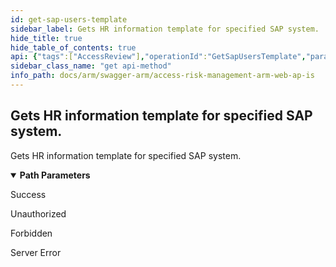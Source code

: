 ```yaml
---
id: get-sap-users-template
sidebar_label: Gets HR information template for specified SAP system.
hide_title: true
hide_table_of_contents: true
api: {"tags":["AccessReview"],"operationId":"GetSapUsersTemplate","parameters":[{"name":"sapSystemId","in":"path","description":"Identifier of SAP system.","required":true,"schema":{"type":"integer","format":"int32"}}],"responses":{"200":{"description":"Success"},"401":{"description":"Unauthorized"},"403":{"description":"Forbidden"},"500":{"description":"Server Error"}},"description":"Gets HR information template for specified SAP system.","method":"get","path":"/api/accessReview/users/template/{sapSystemId}","info":{"version":"v1","title":"Access Risk Management ARM Web APIs"},"postman":{"name":"Gets HR information template for specified SAP system.","description":{"type":"text/plain"},"url":{"path":["api","accessReview","users","template",":sapSystemId"],"host":["{{baseUrl}}"],"query":[],"variable":[{"disabled":false,"description":{"content":"(Required) Identifier of SAP system.","type":"text/plain"},"type":"any","value":"","key":"sapSystemId"}]},"method":"GET"}}
sidebar_class_name: "get api-method"
info_path: docs/arm/swagger-arm/access-risk-management-arm-web-ap-is
---
```



## Gets HR information template for specified SAP system.



Gets HR information template for specified SAP system.

<details style={{"marginBottom":"1rem"}} data-collapsed={false} open={true}><summary style={{}}><strong>Path Parameters</strong></summary><div><ul><ParamsItem className={"paramsItem"} param={{"name":"sapSystemId","in":"path","description":"Identifier of SAP system.","required":true,"schema":{"type":"integer","format":"int32"}}}></ParamsItem></ul></div></details><div><ApiTabs><TabItem label={"200"} value={"200"}><div>

Success

</div><div></div></TabItem><TabItem label={"401"} value={"401"}><div>

Unauthorized

</div><div></div></TabItem><TabItem label={"403"} value={"403"}><div>

Forbidden

</div><div></div></TabItem><TabItem label={"500"} value={"500"}><div>

Server Error

</div><div></div></TabItem></ApiTabs></div>
      